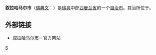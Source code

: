 {{coord|59|43|N|16|13|E|region:SE_type:adm2nd|display=title}}

{{Infobox Kommun|
fullname=Surahammars kommun|
coatofarms=[[File:Surahammar_vapen.svg|100px]]|
county=[[西曼兰省|西曼兰省]]|
province=[[西曼兰|西曼兰]]|
capital={{link-en|叙拉哈马尔|Surahammar}}|
map=[[File:Surahammar_Municipality_in_Västmanland_County2.png|200px]]|
arearank=第223名|
area=371.14|
arealand=345.01|
populationrank=第213名|
population=10,109|
densityrank=第140名|
populationdensity=29.3|
website=http://www.surahammar.se/|{{dead link|date=2017年12月 |bot=InternetArchiveBot |fix-attempted=yes }}
footnotes=面积与人口统计数据来自[[瑞典统计局|瑞典统计局]]，截至2006年12月31日}}

'''叙拉哈马尔市'''（[[瑞典文|瑞典文]]：{{lang|sv|''Surahammars kommun''}}）是[[瑞典|瑞典]]中部[[西曼兰省|西曼兰省]]的一个[[瑞典自治市|自治市]]。其治所位于{{link-en|叙拉哈马尔|Surahammar}}。

== 外部链接 ==
* [https://web.archive.org/web/20190831213406/http://www.surahammar.se/ 叙拉哈马尔市]－官方网站

{{Västmanland County}}

[[Category:西曼兰省市镇|S]]